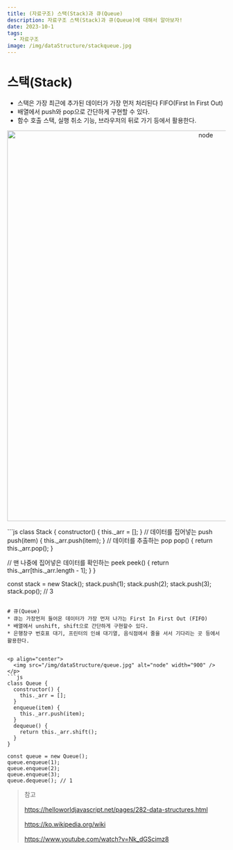 ```yaml
---
title: (자료구조) 스택(Stack)과 큐(Queue)
description: 자료구조 스택(Stack)과 큐(Queue)에 대해서 알아보자!
date: 2023-10-1
tags:
  - 자료구조
image: /img/dataStructure/stackqueue.jpg
---
```


# 스택(Stack)
* 스택은 가장 최근에 추가된 데이터가 가장 먼저 처리된다 FIFO(First In First Out)
* 배열에서 push와 pop으로 간단하게 구현할 수 있다.
* 함수 호출 스택, 실행 취소 기능, 브라우저의 뒤로 가기 등에서 활용한다.
<p align="center">
  <img src="/img/dataStructure/stack.jpg" alt="node" width="900" />
</p>
```js
class Stack {
  constructor() {
    this._arr = [];
  }
  // 데이터를 집어넣는 push
  push(item) {
    this._arr.push(item);
  }
  // 데이터를 추출하는 pop
  pop() {
    return this._arr.pop();
  }

  // 맨 나중에 집어넣은 데이터를 확인하는 peek
  peek() {
    return this._arr[this._arr.length - 1];
  }
}

const stack = new Stack();
stack.push(1);
stack.push(2);
stack.push(3);
stack.pop(); // 3
```

# 큐(Queue)
* 큐는 가장먼저 들어온 데이터가 가장 먼저 나가는 First In First Out (FIFO)
* 배열에서 unshift, shift으로 간단하게 구현할수 있다.
* 은행창구 번호표 대기, 프린터의 인쇄 대기열, 음식점에서 줄을 서서 기다리는 곳 등에서 활용한다.


<p align="center">
  <img src="/img/dataStructure/queue.jpg" alt="node" width="900" />
</p>
```js
class Queue {
  constructor() {
    this._arr = [];
  }
  enqueue(item) {
    this._arr.push(item);
  }
  dequeue() {
    return this._arr.shift();
  }
}

const queue = new Queue();
queue.enqueue(1);
queue.enqueue(2);
queue.enqueue(3);
queue.dequeue(); // 1
```

> 참고<br></br>
> https://helloworldjavascript.net/pages/282-data-structures.html <br></br>
> https://ko.wikipedia.org/wiki <br></br>
> https://www.youtube.com/watch?v=Nk_dGScimz8